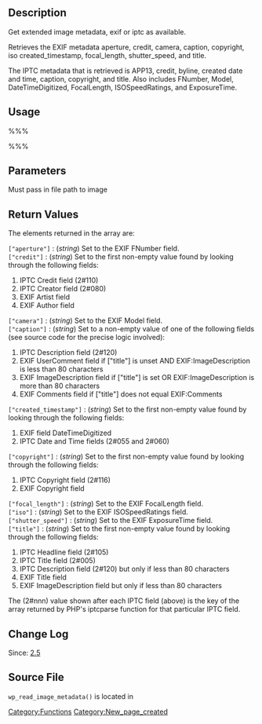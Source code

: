 == Description ==

Get extended image metadata, exif or iptc as available.

Retrieves the EXIF metadata aperture, credit, camera, caption, copyright, iso created_timestamp, focal_length, shutter_speed, and title.

The IPTC metadata that is retrieved is APP13, credit, byline, created date and time, caption, copyright, and title. Also includes FNumber, Model, DateTimeDigitized, FocalLength, ISOSpeedRatings, and ExposureTime.

== Usage ==

%%%<?php wp_read_image_metadata( $file ); ?>%%%

== Parameters ==

{{Parameter|$file|string||required}}
Must pass in file path to image

== Return Values ==

{{Return||boolean&#124;array|False on failure. Image metadata array on success.}}

The elements returned in the array are:

; <tt>["aperture"]</tt> : (''string'') Set to the EXIF FNumber field.
; <tt>["credit"]</tt> : (''string'') Set to the first non-empty value found by looking through the following fields:
# IPTC Credit field (2#110)
# IPTC Creator field (2#080)
# EXIF Artist field
# EXIF Author field
; <tt>["camera"]</tt> : (''string'') Set to the EXIF Model field.
; <tt>["caption"]</tt> : (''string'') Set to a non-empty value of one of the following fields (see source code for the precise logic involved):
# IPTC Description field (2#120)
# EXIF UserComment field if ["title"] is unset AND EXIF:ImageDescription is less than 80 characters
# EXIF ImageDescription field if ["title"] is set OR EXIF:ImageDescription is more than 80 characters
# EXIF Comments field if ["title"] does not equal EXIF:Comments
; <tt>["created_timestamp"]</tt> : (''string'') Set to the first non-empty value found by looking through the following fields:
# EXIF field DateTimeDigitized
# IPTC Date and Time fields (2#055 and 2#060)
; <tt>["copyright"]</tt> : (''string'') Set to the first non-empty value found by looking through the following fields:
# IPTC Copyright field (2#116)
# EXIF Copyright field
; <tt>["focal_length"]</tt> : (''string'') Set to the EXIF FocalLength field.
; <tt>["iso"]</tt> : (''string'') Set to the EXIF ISOSpeedRatings field.
; <tt>["shutter_speed"]</tt> : (''string'') Set to the EXIF ExposureTime field.
; <tt>["title"]</tt> : (''string'') Set to the first non-empty value found by looking through the following fields:
# IPTC Headline field (2#105)
# IPTC Title field (2#005)
# IPTC Description field (2#120) but only if less than 80 characters
# EXIF Title field
# EXIF ImageDescription field but only if less than 80 characters

The (2#nnn) value shown after each IPTC field (above) is the key of the array returned by PHP's iptcparse function for that particular IPTC field.

== Change Log ==

Since: [[Version 2.5|2.5]]

== Source File ==

<tt>wp_read_image_metadata()</tt> is located in {{Trac|wp-admin/includes/image.php}}

[[Category:Functions]]

[[Category:New_page_created]]